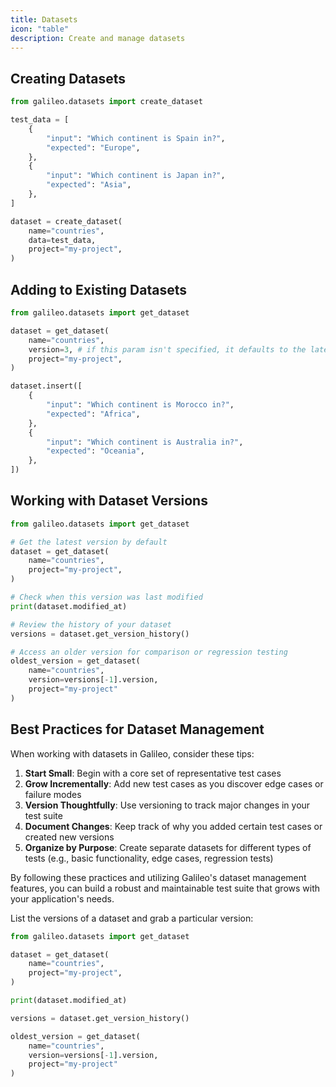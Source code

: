 ```yaml
---
title: Datasets
icon: "table"
description: Create and manage datasets
---
```


## Creating Datasets

```python
from galileo.datasets import create_dataset

test_data = [
    {
        "input": "Which continent is Spain in?",
        "expected": "Europe",
    },
    {
        "input": "Which continent is Japan in?",
        "expected": "Asia",
    },
]

dataset = create_dataset(
    name="countries", 
    data=test_data,
    project="my-project",
)
```

## Adding to Existing Datasets

```python
from galileo.datasets import get_dataset

dataset = get_dataset(
    name="countries",
    version=3, # if this param isn't specified, it defaults to the latest
    project="my-project",
)

dataset.insert([
    {
        "input": "Which continent is Morocco in?",
        "expected": "Africa",
    },
    {
        "input": "Which continent is Australia in?",
        "expected": "Oceania",
    },
])
```

## Working with Dataset Versions

```python
from galileo.datasets import get_dataset

# Get the latest version by default
dataset = get_dataset(
    name="countries",
    project="my-project",
)

# Check when this version was last modified
print(dataset.modified_at)

# Review the history of your dataset
versions = dataset.get_version_history()

# Access an older version for comparison or regression testing
oldest_version = get_dataset(
    name="countries",
    version=versions[-1].version,
    project="my-project"
)
```

## Best Practices for Dataset Management

When working with datasets in Galileo, consider these tips:

1. **Start Small**: Begin with a core set of representative test cases
2. **Grow Incrementally**: Add new test cases as you discover edge cases or failure modes
3. **Version Thoughtfully**: Use versioning to track major changes in your test suite
4. **Document Changes**: Keep track of why you added certain test cases or created new versions
5. **Organize by Purpose**: Create separate datasets for different types of tests (e.g., basic functionality, edge cases, regression tests)

By following these practices and utilizing Galileo's dataset management features, you can build a robust and maintainable test suite that grows with your application's needs.

List the versions of a dataset and grab a particular version:

```python
from galileo.datasets import get_dataset

dataset = get_dataset(
    name="countries",    
    project="my-project",
)

print(dataset.modified_at)

versions = dataset.get_version_history()

oldest_version = get_dataset(
	name="countries",
	version=versions[-1].version,
	project="my-project"
)

